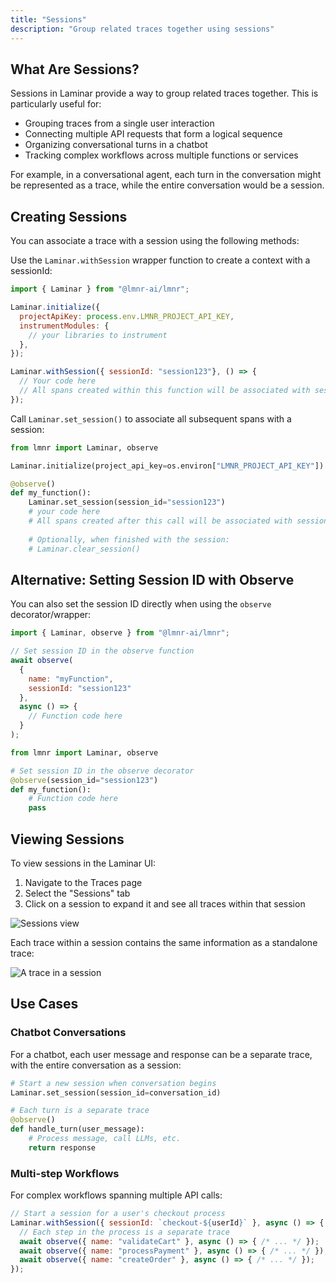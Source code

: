 ```yaml
---
title: "Sessions"
description: "Group related traces together using sessions"
---
```


## What Are Sessions?

Sessions in Laminar provide a way to group related traces together. This is particularly useful for:

- Grouping traces from a single user interaction
- Connecting multiple API requests that form a logical sequence
- Organizing conversational turns in a chatbot
- Tracking complex workflows across multiple functions or services

For example, in a conversational agent, each turn in the conversation might be represented as a trace, while the entire conversation would be a session.

## Creating Sessions

You can associate a trace with a session using the following methods:

<Tabs>
<Tab title="JavaScript/TypeScript">

Use the `Laminar.withSession` wrapper function to create a context with a sessionId:

```javascript
import { Laminar } from "@lmnr-ai/lmnr";

Laminar.initialize({
  projectApiKey: process.env.LMNR_PROJECT_API_KEY,
  instrumentModules: {
    // your libraries to instrument
  },
});

Laminar.withSession({ sessionId: "session123"}, () => {
  // Your code here
  // All spans created within this function will be associated with session123
});
```
</Tab>
<Tab title="Python">

Call `Laminar.set_session()` to associate all subsequent spans with a session:

```python
from lmnr import Laminar, observe

Laminar.initialize(project_api_key=os.environ["LMNR_PROJECT_API_KEY"])

@observe()
def my_function():
    Laminar.set_session(session_id="session123")
    # your code here
    # All spans created after this call will be associated with session123
    
    # Optionally, when finished with the session:
    # Laminar.clear_session()
```
</Tab>
</Tabs>

## Alternative: Setting Session ID with Observe

You can also set the session ID directly when using the `observe` decorator/wrapper:

<Tabs>
<Tab title="JavaScript/TypeScript">

```javascript
import { Laminar, observe } from "@lmnr-ai/lmnr";

// Set session ID in the observe function
await observe(
  {
    name: "myFunction",
    sessionId: "session123"
  },
  async () => {
    // Function code here
  }
);
```
</Tab>
<Tab title="Python">

```python
from lmnr import Laminar, observe

# Set session ID in the observe decorator
@observe(session_id="session123")
def my_function():
    # Function code here
    pass
```
</Tab>
</Tabs>

## Viewing Sessions

To view sessions in the Laminar UI:

1. Navigate to the Traces page
2. Select the "Sessions" tab
3. Click on a session to expand it and see all traces within that session

<div style={{ border: '1px solid #2B2B30', borderRadius: '8px', overflow: 'hidden' }}>
  <img src="/images/traces/sessions.png" alt="Sessions view" style={{ margin: '0px' }}/>
</div>

Each trace within a session contains the same information as a standalone trace:

<div style={{ border: '1px solid #2B2B30', borderRadius: '8px', overflow: 'hidden' }}>
  <img src="/images/traces/trace-in-session.png" alt="A trace in a session" style={{ margin: '0px' }}/>
</div>

## Use Cases

### Chatbot Conversations

For a chatbot, each user message and response can be a separate trace, with the entire conversation as a session:

```python
# Start a new session when conversation begins
Laminar.set_session(session_id=conversation_id)

# Each turn is a separate trace
@observe()
def handle_turn(user_message):
    # Process message, call LLMs, etc.
    return response
```

### Multi-step Workflows

For complex workflows spanning multiple API calls:

```javascript
// Start a session for a user's checkout process
Laminar.withSession({ sessionId: `checkout-${userId}` }, async () => {
  // Each step in the process is a separate trace
  await observe({ name: "validateCart" }, async () => { /* ... */ });
  await observe({ name: "processPayment" }, async () => { /* ... */ });
  await observe({ name: "createOrder" }, async () => { /* ... */ });
});
``` 